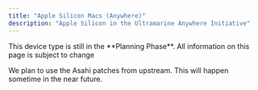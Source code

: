 ```yaml
---
title: "Apple Silicon Macs (Anywhere)"
description: "Apple Silicon in the Ultramarine Anywhere Initiative"
---
```



<Alert type="info">
  This device type is still in the **Planning Phase**. All information on this
  page is subject to change
</Alert>

We plan to use the Asahi patches from upstream. This will happen sometime in the near future.

